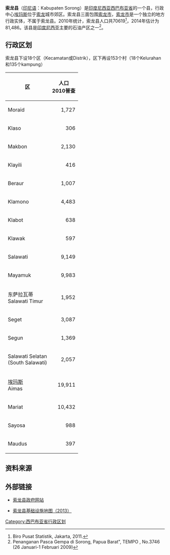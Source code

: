 {{Infobox settlement
| name = 索龙<br>Sorong
| settlement_type = 县<br>Kabupaten
| image_seal             = [[File:Lambang_Kabupaten_Sorong.jpg|100px]]
|subdivision_type       = 國家
|subdivision_name       = {{IDN}}
|subdivision_type1      = 省份
|subdivision_name1      = [[西巴布亚省|西巴布亚省]]
|subdivision_type2      = 行政中心
|subdivision_name2      = [[埃玛斯|埃玛斯]]
| nickname = 
| capital = 
|government_type        = 
|leader_title           = 
|leader_name            = 
|leader_title1          = 
|leader_name1           = 
|leader_title2          =
|leader_name2           =
|leader_title3          =
|leader_name3           = 
|established_title      =  <!-- Settled -->
|established_date       = 
|established_title2     =  <!-- Incorporated (town) -->
|established_date2      = 
|established_title3     =  <!-- Incorporated (city) -->
|established_date3      = 
|area_magnitude         = 
|area_total_km2             = 	7,415.29
|area_total_sq_mi        = 
|area_land_km2              = 
|area_land_sq_mi         = 
|area_water_km2             = 
|area_water_sq_mi        = 
|area_water_percent     = 
|area_urban_km2             = 
|area_urban_sq_mi        = 
|area_metro_km2             = 
|area_metro_sq_mi        = 
|population_as_of       = 2014年
|population_note        = 
|population_total       = 81,486
|population_density_km2     = auto
|population_density_sq_mi = 
|population_metro       =
|population_density_metro_km2 =
|population_density_metro_sq_mi =
|population_urban       = 
|population_density_urban_km2 =
|population_density_urban_mi2 =
|timezone               = 印尼东部时区
|utc_offset             = +09:00
|timezone_DST           = 
|utc_offset_DST         = 
|latd= |latm= |lats= |latNS=
|longd= |longm= |longs= |longEW=
|elevation_m              = 
|elevation_ft           = 
|postal_code_type       =  <!-- enter ZIP code, Postcode, Post code, Postal code... -->
|postal_code            =
|area_code              = 
|website                = http://www.sorongkab.go.id/
|footnotes              = 
}}

'''索龙县'''（[[印尼语|印尼语]]：Kabupaten Sorong）是[[印度尼西亚|印度尼西亚]][[西巴布亚省|西巴布亚省]]的一个县，行政中心[[埃玛斯|埃玛斯]]位于[[索龙_(印尼)|索龙]]城市郊区。索龙县三面包围[[索龙_(印尼)|索龙市]]，[[索龙_(印尼)|索龙市]]是一个独立的地方行政实体，不属于索龙县。2010年统计，索龙县人口共70619<ref>Biro Pusat Statistik, Jakarta, 2011.</ref>，2014年估计为81,486。该县是[[印度尼西亚|印度尼西亚]]主要的石油产区之一<ref>Penanganan Pasca Gempa di Sorong, Papua Barat", TEMPO , No.3746 (26 Januari-1 Februari 2009)</ref>。

==行政区划==

索龙县下设18个区（Kecamatan或Distrik），区下再设153个村（18个Kelurahan和135个kampung）

{| class="wikitable"
|-
! 区 !! 人口<br>2010普查
|-
| Moraid ||align="right"| 1,727
|-
| Klaso ||align="right"| 306
|-
| Makbon ||align="right"| 2,130
|-
| Klayili ||align="right"| 416
|-
| Beraur ||align="right"| 1,007
|-
| Klamono ||align="right"| 4,483
|-
| Klabot ||align="right"| 638
|-
| Klawak ||align="right"| 597
|-
| Salawati ||align="right"| 9,149
|-
| Mayamuk ||align="right"| 9,983
|-
| 东萨拉瓦蒂<br>Salawati Timur ||align="right"| 1,952
|-
| Seget ||align="right"| 3,087
|-
| Segun ||align="right"| 1,369
|-
| Salawati Selatan <br>(South Salawati)||align="right"| 2,057
|-
| [[埃玛斯|埃玛斯]]<br>Aimas ||align="right"| 19,911
|-
| Mariat ||align="right"| 10,432
|-
| Sayosa ||align="right"| 988
|-
| Maudus ||align="right"| 397
|}

==资料来源==

<references />

==外部链接==

* [http://www.sorongkab.go.id/ 索龙县政府网站] {{Wayback|url=http://www.sorongkab.go.id/ |date=20210227105113 }}

* [https://web.archive.org/web/20170305040300/http://loketpeta.pu.go.id/3400-peta-infrastruktur-kabupaten-sorong-2013 索龙县基础设施地图（2013）]

{{西巴布亚省行政区划}}

[[Category:西巴布亚省行政区划|Category:西巴布亚省行政区划]]